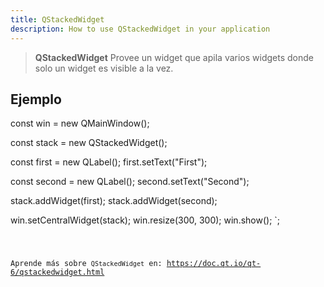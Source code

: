 ```yaml
---
title: QStackedWidget
description: How to use QStackedWidget in your application
---
```


> **QStackedWidget** Provee un widget que apila varios widgets donde solo un widget es visible a la vez.

## Ejemplo


const win = new QMainWindow();

const stack = new QStackedWidget();

const first = new QLabel();
first.setText("First");

const  second = new QLabel();
second.setText("Second");

stack.addWidget(first);
stack.addWidget(second);

win.setCentralWidget(stack);
win.resize(300, 300);
win.show();
`;

<Code  code={qStackedWidgetExample} lang='ts' title='example_stacked.ts' />

Aprende más sobre `QStackedWidget` en: https://doc.qt.io/qt-6/qstackedwidget.html